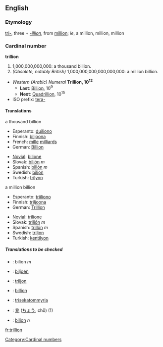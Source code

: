 ==English==

===Etymology===
[[tri-]], three + ''[[-illion]]'', from [[million]]; ''ie'', a million, million, million

===Cardinal number===
'''trillion'''
#1,000,000,000,000: a thousand billion.
#''(Obsolete, notably British)'' 1,000,000,000,000,000,000: a million billion.
*''Western (Arabic) Numeral'' '''Trillion, 10<sup>12</sup>'''
**'''Last''': [[Billion]], 10<sup>9</sup>
**'''Next''': [[Quadrillion]], 10<sup>15</sup>
*ISO prefix: [[tera-]]

====Translations====
;a thousand billion
{{top}}
*Esperanto: [[duiliono]]
*Finnish: [[biljoona]]
*French: [[mille]] [[milliard]]s
*German: [[Billion]]
{{mid}}
*[[Novial]]: [[bilione]]
*Slovak: [[bilión]] ''m''
* Spanish: [[billón]] ''m''
*Swedish: [[biljon]] {{c}}
*Turkish: [[trilyon]]
{{bottom}}

;a million billion
{{top}}
*Esperanto: [[triiliono]]
*Finnish: [[triljoona]]
* German: [[Trillion]]
{{mid}}
*[[Novial]]: [[trilione]]
*Slovak: [[trilión]] ''m''
* Spanish: [[trillón]] ''m''
*Swedish: [[triljon]] {{c}}
*Turkish: [[kentilyon]]
{{bottom}}

=====Translations to be checked=====
{{checktrans}}
*{{ttbc|Bosnian}}: bilion ''m''
*{{ttbc|Dutch}}: [[biljoen]]
*{{ttbc|Estonian}}: [[triljon]]
*{{ttbc|French}}: [[billion]]
*{{ttbc|Greek}}: [[trisekatommyria]]
*{{ttbc|Japanese}}: [[兆]] ([[ちょう]], chō) (1)
*{{ttbc|Romanian}}: [[bilion]] ''n''

[[Category:Cardinal numbers]]

[[fr:trillion]]